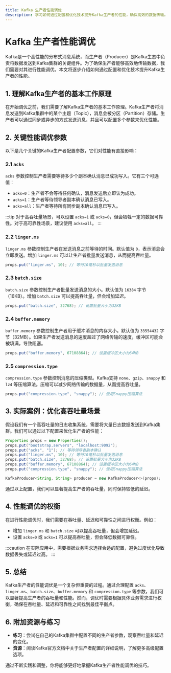 ```yaml
---
title: Kafka 生产者性能调优
description: 学习如何通过配置和优化技术提升Kafka生产者的性能，确保高效的数据传输。
---
```


# Kafka 生产者性能调优

Kafka是一个高性能的分布式消息系统，而生产者（Producer）是Kafka生态中负责将数据发送到Kafka集群的关键组件。为了确保生产者能够高效地传输数据，我们需要对其进行性能调优。本文将逐步介绍如何通过配置和优化技术提升Kafka生产者的性能。

## 1. 理解Kafka生产者的基本工作原理

在开始调优之前，我们需要了解Kafka生产者的基本工作原理。Kafka生产者将消息发送到Kafka集群中的某个主题（Topic），消息会被分区（Partition）存储。生产者可以通过同步或异步的方式发送消息，并且可以配置多个参数来优化性能。

## 2. 关键性能调优参数

以下是几个关键的Kafka生产者配置参数，它们对性能有直接影响：

### 2.1 `acks`

`acks` 参数控制生产者需要等待多少个副本确认消息已成功写入。它有三个可选值：

- `acks=0`：生产者不会等待任何确认，消息发送后立即认为成功。
- `acks=1`：生产者等待领导者副本确认消息已写入。
- `acks=all`：生产者等待所有同步副本确认消息已写入。

:::tip
对于高吞吐量场景，可以设置 `acks=1` 或 `acks=0`，但会牺牲一定的数据可靠性。对于高可靠性场景，建议使用 `acks=all`。
:::

### 2.2 `linger.ms`

`linger.ms` 参数控制生产者在发送消息之前等待的时间。默认值为 `0`，表示消息会立即发送。增加 `linger.ms` 可以让生产者批量发送消息，从而提高吞吐量。

```java
props.put("linger.ms", 10); // 等待10毫秒以批量发送消息
```

### 2.3 `batch.size`

`batch.size` 参数控制生产者批量发送消息的大小。默认值为 `16384` 字节（16KB）。增加 `batch.size` 可以提高吞吐量，但会增加延迟。

```java
props.put("batch.size", 32768); // 设置批量大小为32KB
```

### 2.4 `buffer.memory`

`buffer.memory` 参数控制生产者用于缓冲消息的内存大小。默认值为 `33554432` 字节（32MB）。如果生产者发送消息的速度超过了网络传输的速度，缓冲区可能会被填满，导致阻塞。

```java
props.put("buffer.memory", 67108864); // 设置缓冲区大小为64MB
```

### 2.5 `compression.type`

`compression.type` 参数控制消息的压缩类型。Kafka支持 `none`、`gzip`、`snappy` 和 `lz4` 等压缩算法。压缩可以减少网络传输的数据量，从而提高吞吐量。

```java
props.put("compression.type", "snappy"); // 使用Snappy压缩算法
```

## 3. 实际案例：优化高吞吐量场景

假设我们有一个高吞吐量的日志收集系统，需要将大量日志数据发送到Kafka集群。我们可以通过以下配置来优化生产者的性能：

```java
Properties props = new Properties();
props.put("bootstrap.servers", "localhost:9092");
props.put("acks", "1"); // 等待领导者副本确认
props.put("linger.ms", 10); // 等待10毫秒以批量发送消息
props.put("batch.size", 32768); // 设置批量大小为32KB
props.put("buffer.memory", 67108864); // 设置缓冲区大小为64MB
props.put("compression.type", "snappy"); // 使用Snappy压缩算法

KafkaProducer<String, String> producer = new KafkaProducer<>(props);
```

通过以上配置，我们可以显著提高生产者的吞吐量，同时保持较低的延迟。

## 4. 性能调优的权衡

在进行性能调优时，我们需要在吞吐量、延迟和可靠性之间进行权衡。例如：

- 增加 `linger.ms` 和 `batch.size` 可以提高吞吐量，但会增加延迟。
- 设置 `acks=0` 或 `acks=1` 可以提高吞吐量，但会降低数据可靠性。

:::caution
在实际应用中，需要根据业务需求选择合适的配置，避免过度优化导致数据丢失或延迟过高。
:::

## 5. 总结

Kafka生产者的性能调优是一个复杂但重要的过程。通过合理配置 `acks`、`linger.ms`、`batch.size`、`buffer.memory` 和 `compression.type` 等参数，我们可以显著提高生产者的吞吐量和性能。然而，调优时需要根据具体业务需求进行权衡，确保在吞吐量、延迟和可靠性之间找到最佳平衡点。

## 6. 附加资源与练习

- **练习**：尝试在自己的Kafka集群中配置不同的生产者参数，观察吞吐量和延迟的变化。
- **资源**：阅读Kafka官方文档中关于生产者配置的详细说明，了解更多高级配置选项。

通过不断实践和调整，你将能够更好地掌握Kafka生产者性能调优的技巧。